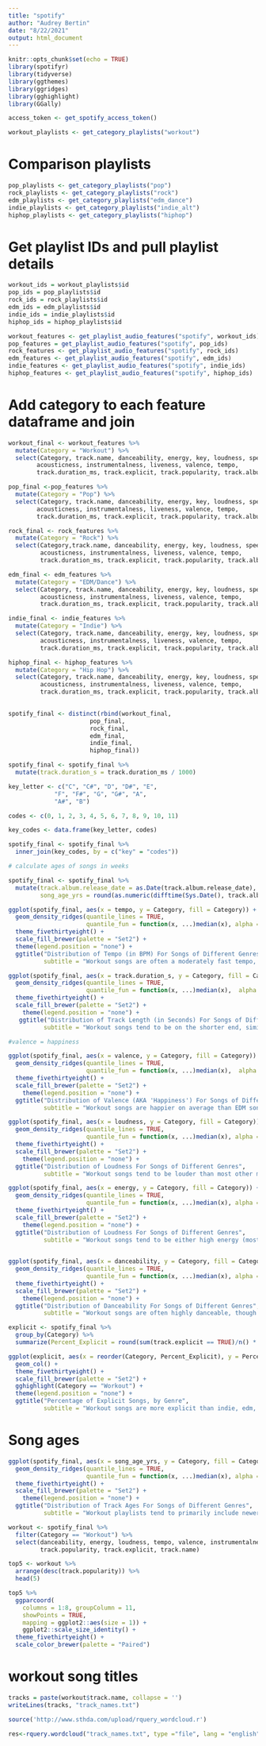 ```yaml
---
title: "spotify"
author: "Audrey Bertin"
date: "8/22/2021"
output: html_document
---
```


```r
knitr::opts_chunk$set(echo = TRUE)
library(spotifyr)
library(tidyverse)
library(ggthemes)
library(ggridges)
library(gghighlight)
library(GGally)

access_token <- get_spotify_access_token()
```


```r
workout_playlists <- get_category_playlists("workout")
```

# Comparison playlists

```r
pop_playlists <- get_category_playlists("pop")
rock_playlists <- get_category_playlists("rock")
edm_playlists <- get_category_playlists("edm_dance")
indie_playlists <- get_category_playlists("indie_alt")
hiphop_playlists <- get_category_playlists("hiphop")
```

# Get playlist IDs and pull playlist details

```r
workout_ids = workout_playlists$id
pop_ids = pop_playlists$id
rock_ids = rock_playlists$id
edm_ids = edm_playlists$id
indie_ids = indie_playlists$id
hiphop_ids = hiphop_playlists$id
```

```r
workout_features <- get_playlist_audio_features("spotify", workout_ids)
pop_features = get_playlist_audio_features("spotify", pop_ids)
rock_features <- get_playlist_audio_features("spotify", rock_ids)
edm_features <- get_playlist_audio_features("spotify", edm_ids)
indie_features <- get_playlist_audio_features("spotify", indie_ids)
hiphop_features <- get_playlist_audio_features("spotify", hiphop_ids)

```

# Add category to each feature dataframe and join

```r
workout_final <- workout_features %>%
  mutate(Category = "Workout") %>%
  select(Category, track.name, danceability, energy, key, loudness, speechiness, 
        acousticness, instrumentalness, liveness, valence, tempo,
        track.duration_ms, track.explicit, track.popularity, track.album.release_date)

pop_final <-pop_features %>%
  mutate(Category = "Pop") %>%
  select(Category, track.name, danceability, energy, key, loudness, speechiness, 
        acousticness, instrumentalness, liveness, valence, tempo,
        track.duration_ms, track.explicit, track.popularity, track.album.release_date)

rock_final <- rock_features %>%
  mutate(Category = "Rock") %>%
  select(Category,track.name, danceability, energy, key, loudness, speechiness, 
         acousticness, instrumentalness, liveness, valence, tempo,
         track.duration_ms, track.explicit, track.popularity, track.album.release_date)

edm_final <- edm_features %>%
  mutate(Category = "EDM/Dance") %>%
  select(Category, track.name, danceability, energy, key, loudness, speechiness, 
         acousticness, instrumentalness, liveness, valence, tempo,
         track.duration_ms, track.explicit, track.popularity, track.album.release_date)

indie_final <- indie_features %>%
  mutate(Category = "Indie") %>%
  select(Category, track.name, danceability, energy, key, loudness, speechiness, 
         acousticness, instrumentalness, liveness, valence, tempo,
         track.duration_ms, track.explicit, track.popularity, track.album.release_date)

hiphop_final <- hiphop_features %>%
  mutate(Category = "Hip Hop") %>%
  select(Category, track.name, danceability, energy, key, loudness, speechiness, 
         acousticness, instrumentalness, liveness, valence, tempo,
         track.duration_ms, track.explicit, track.popularity, track.album.release_date)
  

spotify_final <- distinct(rbind(workout_final,
                       pop_final,
                       rock_final,
                       edm_final,
                       indie_final,
                       hiphop_final))

```

```r
spotify_final <- spotify_final %>%
  mutate(track.duration_s = track.duration_ms / 1000)

key_letter <- c("C", "C#", "D", "D#", "E",
             "F", "F#", "G", "G#", "A",
             "A#", "B")

codes <- c(0, 1, 2, 3, 4, 5, 6, 7, 8, 9, 10, 11)

key_codes <- data.frame(key_letter, codes)

spotify_final <- spotify_final %>%
  inner_join(key_codes, by = c("key" = "codes"))

# calculate ages of songs in weeks

spotify_final <- spotify_final %>%
  mutate(track.album.release_date = as.Date(track.album.release_date),
         song_age_yrs = round(as.numeric(difftime(Sys.Date(), track.album.release_date, units = "weeks")/52.2), 2))
```


```r
ggplot(spotify_final, aes(x = tempo, y = Category, fill = Category)) +
  geom_density_ridges(quantile_lines = TRUE,
                      quantile_fun = function(x, ...)median(x), alpha = 0.6) +
  theme_fivethirtyeight() +
  scale_fill_brewer(palette = "Set2") +
  theme(legend.position = "none") +
  ggtitle("Distribution of Tempo (in BPM) For Songs of Different Genres",
          subtitle = "Workout songs are often a moderately fast tempo, but their speed can range significantly")
```
```r
ggplot(spotify_final, aes(x = track.duration_s, y = Category, fill = Category)) +
  geom_density_ridges(quantile_lines = TRUE,
                      quantile_fun = function(x, ...)median(x),  alpha = 0.6) +
  theme_fivethirtyeight() +
  scale_fill_brewer(palette = "Set2") +
    theme(legend.position = "none") +
   ggtitle("Distribution of Track Length (in Seconds) For Songs of Different Genres",
          subtitle = "Workout songs tend to be on the shorter end, similar to hip hop, pop, and EDM")

```

```r
#valence = happiness

ggplot(spotify_final, aes(x = valence, y = Category, fill = Category)) +
  geom_density_ridges(quantile_lines = TRUE,
                      quantile_fun = function(x, ...)median(x),  alpha = 0.6) +
  theme_fivethirtyeight() +
  scale_fill_brewer(palette = "Set2") +
    theme(legend.position = "none") +
  ggtitle("Distribution of Valence (AKA 'Happiness') For Songs of Different Genres",
          subtitle = "Workout songs are happier on average than EDM songs, but less happy than most other genres")
```

```r
ggplot(spotify_final, aes(x = loudness, y = Category, fill = Category)) +
  geom_density_ridges(quantile_lines = TRUE,
                      quantile_fun = function(x, ...)median(x), alpha = 0.6) +
  theme_fivethirtyeight() +
  scale_fill_brewer(palette = "Set2") +
    theme(legend.position = "none") +
  ggtitle("Distribution of Loudness For Songs of Different Genres",
          subtitle = "Workout songs tend to be louder than most other music")
```


```r
ggplot(spotify_final, aes(x = energy, y = Category, fill = Category)) +
  geom_density_ridges(quantile_lines = TRUE,
                      quantile_fun = function(x, ...)median(x), alpha = 0.6) +
  theme_fivethirtyeight() +
  scale_fill_brewer(palette = "Set2") +
    theme(legend.position = "none") +
  ggtitle("Distribution of Loudness For Songs of Different Genres",
          subtitle = "Workout songs tend to be either high energy (most songs), or very low energy")
  
```



```r
ggplot(spotify_final, aes(x = danceability, y = Category, fill = Category)) +
  geom_density_ridges(quantile_lines = TRUE,
                      quantile_fun = function(x, ...)median(x), alpha = 0.6) +
  theme_fivethirtyeight() +
  scale_fill_brewer(palette = "Set2") +
    theme(legend.position = "none") +
  ggtitle("Distribution of Danceability For Songs of Different Genres",
          subtitle = "Workout songs are often highly danceable, though danceability can range significantly")
```



```r
explicit <- spotify_final %>%
  group_by(Category) %>%
  summarize(Percent_Explicit = round(sum(track.explicit == TRUE)/n() * 100))

ggplot(explicit, aes(x = reorder(Category, Percent_Explicit), y = Percent_Explicit)) +
  geom_col() +
  theme_fivethirtyeight() +
  scale_fill_brewer(palette = "Set2") +
  gghighlight(Category == "Workout") +
  theme(legend.position = "none") +
  ggtitle("Percentage of Explicit Songs, by Genre",
          subtitle = "Workout songs are more explicit than indie, edm, or rock songs, but less explicit than pop or hip hop")
```

# Song ages

```r
ggplot(spotify_final, aes(x = song_age_yrs, y = Category, fill = Category)) +
  geom_density_ridges(quantile_lines = TRUE,
                      quantile_fun = function(x, ...)median(x), alpha = 0.6) +
  theme_fivethirtyeight() +
  scale_fill_brewer(palette = "Set2") +
    theme(legend.position = "none") +
  ggtitle("Distribution of Track Ages For Songs of Different Genres",
          subtitle = "Workout playlists tend to primarily include newer songs, staying away from older tracks")
```
```r
workout <- spotify_final %>%
  filter(Category == "Workout") %>%
  select(danceability, energy, loudness, tempo, valence, instrumentalness, song_age_yrs, track.duration_s,
         track.popularity, track.explicit, track.name)

top5 <- workout %>%
  arrange(desc(track.popularity)) %>%
  head(5)
```


```r
top5 %>% 
  ggparcoord(
    columns = 1:8, groupColumn = 11,
    showPoints = TRUE,
    mapping = ggplot2::aes(size = 1)) + 
    ggplot2::scale_size_identity() +
  theme_fivethirtyeight() +
  scale_color_brewer(palette = "Paired")
```

# workout song titles

```r
tracks = paste(workout$track.name, collapse = '')
writeLines(tracks, "track_names.txt")

source('http://www.sthda.com/upload/rquery_wordcloud.r') 

res<-rquery.wordcloud("track_names.txt", type ="file", lang = "english")
```

